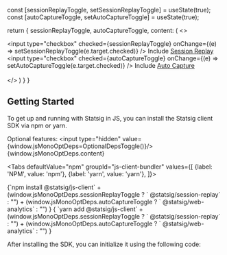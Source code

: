
  const [sessionReplayToggle, setSessionReplayToggle] = useState(true);
  const [autoCaptureToggle, setAutoCaptureToggle] = useState(true);

  return {
    sessionReplayToggle,
    autoCaptureToggle,
    content: (
      <>
        <div>
          <label>
            <input
              type="checkbox"
              checked={sessionReplayToggle}
              onChange={(e) => setSessionReplayToggle(e.target.checked)}
            /> Include <a href="#session-replay">Session Replay</a>
          </label>
          <br />
          <label>
            <input
              type="checkbox"
              checked={autoCaptureToggle}
              onChange={(e) => setAutoCaptureToggle(e.target.checked)}
            /> Include <a href="#autocapture">Auto Capture</a>
          </label>
        </div>
        <br />
      </>
    )
  }
}


## Getting Started

To get up and running with Statsig in JS, you can install the Statsig client SDK via npm or yarn.

Optional features:
<input type="hidden" value={window.jsMonoOptDeps=OptionalDepsToggle()}/>
{window.jsMonoOptDeps.content}

<Tabs
  defaultValue="npm"
  groupId="js-client-bundler"
  values={[
    {label: 'NPM', value: 'npm'},
    {label: 'yarn', value: 'yarn'},
  ]}>

  <TabItem value="npm">


<CodeBlock language="shell" >
{`npm install @statsig/js-client` 
+ (window.jsMonoOptDeps.sessionReplayToggle ? ` @statsig/session-replay` : "") 
+ (window.jsMonoOptDeps.autoCaptureToggle ? ` @statsig/web-analytics` : "")
}
</CodeBlock>

  </TabItem>
  <TabItem value="yarn">

<CodeBlock language="shell" >
{
`yarn add @statsig/js-client` 
+ (window.jsMonoOptDeps.sessionReplayToggle ? ` @statsig/session-replay` : "") 
+ (window.jsMonoOptDeps.autoCaptureToggle ? ` @statsig/web-analytics` : "")
}
</CodeBlock>

  </TabItem>
</Tabs>

After installing the SDK, you can initialize it using the following code:

<JSSnippets sessionReplayToggle={window.jsMonoOptDeps.sessionReplayToggle} autoCaptureToggle={window.jsMonoOptDeps.autoCaptureToggle} />
